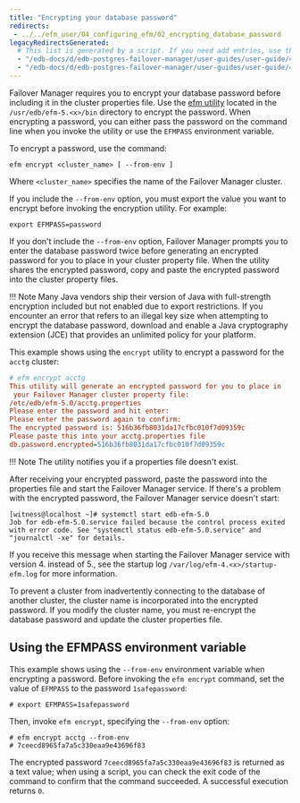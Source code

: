 ```yaml
---
title: "Encrypting your database password"
redirects:
 - ../../efm_user/04_configuring_efm/02_encrypting_database_password
legacyRedirectsGenerated:
  # This list is generated by a script. If you need add entries, use the `legacyRedirects` key.
  - "/edb-docs/d/edb-postgres-failover-manager/user-guides/user-guide/4.0/encrypting_database_password.html"
  - "/edb-docs/d/edb-postgres-failover-manager/user-guides/user-guide/4.1/encrypting_database_password.html"
---
```


<div id="encrypting_database_password" class="registered_link"></div>

Failover Manager requires you to encrypt your database password before including it in the cluster properties file. Use the [efm utility](../07_using_efm_utility/#efm_encrypt) located in the `/usr/edb/efm-5.<x>/bin` directory to encrypt the password. When encrypting a password, you can either pass the password on the command line when you invoke the utility or use the `EFMPASS` environment variable.

To encrypt a password, use the command:

`efm encrypt <cluster_name> [ --from-env ]`

Where `<cluster_name>` specifies the name of the Failover Manager cluster.

If you include the `--from-env` option, you must export the value you want to encrypt before invoking the encryption utility. For example:

```shell
export EFMPASS=password
```

If you don't include the `--from-env` option, Failover Manager prompts you to enter the database password twice before generating an encrypted password for you to place in your cluster property file. When the utility shares the encrypted password, copy and paste the encrypted password into the cluster property files.

!!! Note
    Many Java vendors ship their version of Java with full-strength encryption included but not enabled due to export restrictions. If you encounter an error that refers to an illegal key size when attempting to encrypt the database password, download and enable a Java cryptography extension (JCE) that provides an unlimited policy for your platform.

This example shows using the `encrypt` utility to encrypt a password for the `acctg` cluster:

```ini
# efm encrypt acctg
This utility will generate an encrypted password for you to place in
 your Failover Manager cluster property file:
/etc/edb/efm-5.0/acctg.properties
Please enter the password and hit enter:
Please enter the password again to confirm:
The encrypted password is: 516b36fb8031da17cfbc010f7d09359c
Please paste this into your acctg.properties file
db.password.encrypted=516b36fb8031da17cfbc010f7d09359c
```

!!! Note
    The utility notifies you if a properties file doesn't exist.

After receiving your encrypted password, paste the password into the properties file and start the Failover Manager service. If there's a problem with the encrypted password, the Failover Manager service doesn't start:

```text
[witness@localhost ~]# systemctl start edb-efm-5.0
Job for edb-efm-5.0.service failed because the control process exited with error code. See "systemctl status edb-efm-5.0.service" and "journalctl -xe" for details.
```

If you receive this message when starting the Failover Manager service with version 4.<x> instead of 5.<x>, see the startup log `/var/log/efm-4.<x>/startup-efm.log` for more information.

To prevent a cluster from inadvertently connecting to the database of another cluster, the cluster name is incorporated into the encrypted password. If you modify the cluster name, you must re-encrypt the database password and update the cluster properties file.

## Using the EFMPASS environment variable

This example shows using the `--from-env` environment variable when encrypting a password. Before invoking the `efm encrypt` command, set the value of `EFMPASS` to the password `1safepassword`:

```
# export EFMPASS=1safepassword
```

Then, invoke `efm encrypt`, specifying the `--from-env` option:

```
# efm encrypt acctg --from-env
# 7ceecd8965fa7a5c330eaa9e43696f83
```

The encrypted password `7ceecd8965fa7a5c330eaa9e43696f83` is returned as a text value; when using a script, you can check the exit code of the command to confirm that the command succeeded. A successful execution returns `0`.
